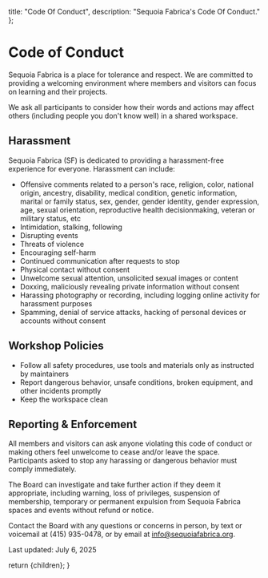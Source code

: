 
  title: "Code Of Conduct",
  description: "Sequoia Fabrica's Code Of Conduct."
};

# Code of Conduct

Sequoia Fabrica is a place for tolerance and respect. We are committed to providing a welcoming environment where members and visitors can focus on learning and their projects.

We ask all participants to consider how their words and actions may affect others (including people you don't know well) in a shared workspace.

## Harassment

Sequoia Fabrica (SF) is dedicated to providing a harassment-free experience for everyone. Harassment can include:

- Offensive comments related to a person's race, religion, color, national origin, ancestry, disability, medical condition, genetic information, marital or family status, sex, gender, gender identity, gender expression, age, sexual orientation, reproductive health decisionmaking, veteran or military status, etc 
- Intimidation, stalking, following
- Disrupting events
- Threats of violence
- Encouraging self-harm
- Continued communication after requests to stop
- Physical contact without consent
- Unwelcome sexual attention, unsolicited sexual images or content
- Doxxing, maliciously revealing private information without consent
- Harassing photography or recording, including logging online activity for harassment purposes
- Spamming, denial of service attacks, hacking of personal devices or accounts without consent

## Workshop Policies

* Follow all safety procedures, use tools and materials only as instructed by maintainers
* Report dangerous behavior, unsafe conditions, broken equipment, and other incidents promptly
* Keep the workspace clean 

## Reporting & Enforcement

All members and visitors can ask anyone violating this code of conduct or making others feel unwelcome to cease and/or leave the space. Participants asked to stop any harassing or dangerous behavior must comply immediately.

The Board can investigate and take further action if they deem it appropriate, including warning, loss of privileges, suspension of membership, temporary or permanent expulsion from Sequoia Fabrica spaces and events without refund or notice. 

Contact the Board with any questions or concerns in person, by text or voicemail at (415) 935-0478, or by email at [info@sequoiafabrica.org](mailto:info@sequoiafabrica.org).

Last updated: July 6, 2025

  return <DocumentLayout metadata={metadata}>{children}</DocumentLayout>;
}
